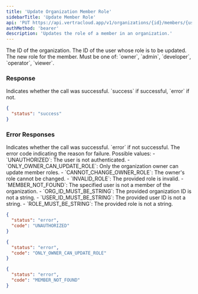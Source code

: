 ```yaml
---
title: 'Update Organization Member Role'
sidebarTitle: 'Update Member Role'
api: 'PUT https://api.vertracloud.app/v1/organizations/{id}/members/{userId}'
authMethod: 'bearer'
description: 'Updates the role of a member in an organization.'
---
```


<ParamField path="id" type="string" required>
  The ID of the organization.
</ParamField>

<ParamField path="userId" type="string" required>
  The ID of the user whose role is to be updated.
</ParamField>

<ParamField body="role" type="string" required>
  The new role for the member. Must be one of: `owner`, `admin`, `developer`, `operator`, `viewer`.
</ParamField>

### Response

<ResponseField name="status" type="string">
  Indicates whether the call was successful. `success` if successful, `error` if not.
</ResponseField>

<ResponseExample>

```json Response
{
  "status": "success"
}
```

</ResponseExample>

### Error Responses

<ResponseField name="status" type="string">
  Indicates whether the call was successful. `error` if not successful.
</ResponseField>

<ResponseField name="code" type="string">
  The error code indicating the reason for failure. Possible values:
  - `UNAUTHORIZED`: The user is not authenticated.
  - `ONLY_OWNER_CAN_UPDATE_ROLE`: Only the organization owner can update member roles.
  - `CANNOT_CHANGE_OWNER_ROLE`: The owner's role cannot be changed.
  - `INVALID_ROLE`: The provided role is invalid.
  - `MEMBER_NOT_FOUND`: The specified user is not a member of the organization.
  - `ORG_ID_MUST_BE_STRING`: The provided organization ID is not a string.
  - `USER_ID_MUST_BE_STRING`: The provided user ID is not a string.
  - `ROLE_MUST_BE_STRING`: The provided role is not a string.
</ResponseField>

<ResponseExample>

```json Error Response (403)
{
  "status": "error",
  "code": "UNAUTHORIZED"
}
```

```json Error Response (403)
{
  "status": "error",
  "code": "ONLY_OWNER_CAN_UPDATE_ROLE"
}
```

```json Error Response (404)
{
  "status": "error",
  "code": "MEMBER_NOT_FOUND"
}
```

</ResponseExample>